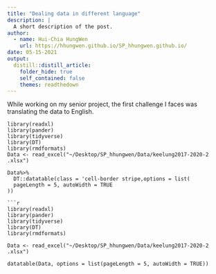 ```yaml
---
title: "Dealing data in different language"
description: |
  A short description of the post.
author:
  - name: Hui-Chia HungWen
    url: https://hhungwen.github.io/SP_hhungwen.github.io/
date: 05-15-2021
output:
  distill::distill_article:
    folder_hide: true
    self_contained: false
    themes: readthedown
---
```


While working on my senior project, the first challenge I faces was translating the data to English. 
```
library(readxl)
library(pander)
library(tidyverse)
library(DT)
library(rmdformats)
Data <- read_excel("~/Desktop/SP_hhungwen/Data/keelung2017-2020-2 .xlsx")

Data%>%
  DT::datatable(class = 'cell-border stripe,options = list(
  pageLength = 5, autoWidth = TRUE
))

```r
library(readxl)
library(pander)
library(tidyverse)
library(DT)
library(rmdformats)

Data <- read_excel("~/Desktop/SP_hhungwen/Data/keelung2017-2020-2 .xlsx")

datatable(Data, options = list(pageLength = 5, autoWidth = TRUE))
```


    

